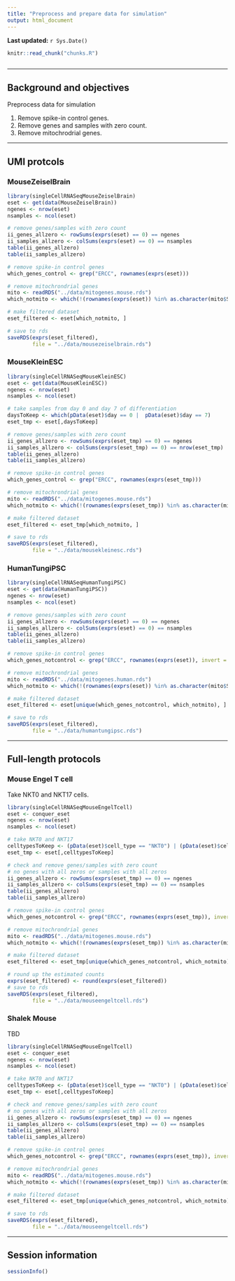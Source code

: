 ```yaml
---
title: "Preprocess and prepare data for simulation"
output: html_document
---
```


**Last updated:** `r Sys.Date()`

```r
knitr::read_chunk("chunks.R")
```

```r
```


---

## Background and objectives

Preprocess data for simulation

1. Remove spike-in control genes.  
2. Remove genes and samples with zero count.  
3. Remove mitochrodrial genes.

---

## UMI protcols

### MouseZeiselBrain

```r
library(singleCellRNASeqMouseZeiselBrain)
eset <- get(data(MouseZeiselBrain))
ngenes <- nrow(eset)
nsamples <- ncol(eset)

# remove genes/samples with zero count
ii_genes_allzero <- rowSums(exprs(eset) == 0) == ngenes
ii_samples_allzero <- colSums(exprs(eset) == 0) == nsamples
table(ii_genes_allzero)
table(ii_samples_allzero)

# remove spike-in control genes
which_genes_control <- grep("ERCC", rownames(exprs(eset)))

# remove mitochrondrial genes
mito <- readRDS("../data/mitogenes.mouse.rds")
which_notmito <- which(!(rownames(exprs(eset)) %in% as.character(mito$Symbol)))

# make filtered dataset
eset_filtered <- eset[which_notmito, ]

# save to rds
saveRDS(exprs(eset_filtered), 
        file = "../data/mousezeiselbrain.rds")
```

### MouseKleinESC

```r
library(singleCellRNASeqMouseKleinESC)
eset <- get(data(MouseKleinESC))
ngenes <- nrow(eset)
nsamples <- ncol(eset)

# take samples from day 0 and day 7 of differentiation
daysToKeep <- which(pData(eset)$day == 0 |  pData(eset)$day == 7)
eset_tmp <- eset[,daysToKeep]

# remove genes/samples with zero count
ii_genes_allzero <- rowSums(exprs(eset_tmp) == 0) == ngenes
ii_samples_allzero <- colSums(exprs(eset_tmp) == 0) == nrow(eset_tmp)
table(ii_genes_allzero)
table(ii_samples_allzero)

# remove spike-in control genes
which_genes_control <- grep("ERCC", rownames(exprs(eset_tmp)))

# remove mitochrondrial genes
mito <- readRDS("../data/mitogenes.mouse.rds")
which_notmito <- which(!(rownames(exprs(eset_tmp)) %in% as.character(mito$Symbol)))

# make filtered dataset
eset_filtered <- eset_tmp[which_notmito, ]

# save to rds
saveRDS(exprs(eset_filtered), 
        file = "../data/mousekleinesc.rds")
```


### HumanTungiPSC

```r
library(singleCellRNASeqHumanTungiPSC)
eset <- get(data(HumanTungiPSC))
ngenes <- nrow(eset)
nsamples <- ncol(eset)

# remove genes/samples with zero count
ii_genes_allzero <- rowSums(exprs(eset) == 0) == ngenes
ii_samples_allzero <- colSums(exprs(eset) == 0) == nsamples
table(ii_genes_allzero)
table(ii_samples_allzero)

# remove spike-in control genes
which_genes_notcontrol <- grep("ERCC", rownames(exprs(eset)), invert = TRUE)

# remove mitochrondrial genes
mito <- readRDS("../data/mitogenes.human.rds")
which_notmito <- which(!(rownames(exprs(eset)) %in% as.character(mito$Symbol)))

# make filtered dataset
eset_filtered <- eset[unique(which_genes_notcontrol, which_notmito), ]

# save to rds
saveRDS(exprs(eset_filtered), 
        file = "../data/humantungipsc.rds")
```

---

## Full-length protocols

### Mouse Engel T cell

Take NKT0 and NKT17 cells.

```r
library(singleCellRNASeqMouseEngelTcell)
eset <- conquer_eset
ngenes <- nrow(eset)
nsamples <- ncol(eset)

# take NKT0 and NKT17
celltypesToKeep <- (pData(eset)$cell_type == "NKT0") | (pData(eset)$cell_type == "NKT17")
eset_tmp <- eset[,celltypesToKeep]

# check and remove genes/samples with zero count
# no genes with all zeros or samples with all zeros
ii_genes_allzero <- rowSums(exprs(eset_tmp) == 0) == ngenes
ii_samples_allzero <- colSums(exprs(eset_tmp) == 0) == nsamples
table(ii_genes_allzero)
table(ii_samples_allzero)

# remove spike-in control genes
which_genes_notcontrol <- grep("ERCC", rownames(exprs(eset_tmp)), invert = TRUE)

# remove mitochrondrial genes
mito <- readRDS("../data/mitogenes.mouse.rds")
which_notmito <- which(!(rownames(exprs(eset_tmp)) %in% as.character(mito$Symbol)))

# make filtered dataset
eset_filtered <- eset_tmp[unique(which_genes_notcontrol, which_notmito), ]

# round up the estimated counts
exprs(eset_filtered) <- round(exprs(eset_filtered))
# save to rds
saveRDS(exprs(eset_filtered), 
        file = "../data/mouseengeltcell.rds")
```



### Shalek Mouse 

TBD

```r
library(singleCellRNASeqMouseEngelTcell)
eset <- conquer_eset
ngenes <- nrow(eset)
nsamples <- ncol(eset)

# take NKT0 and NKT17
celltypesToKeep <- (pData(eset)$cell_type == "NKT0") | (pData(eset)$cell_type == "NKT17")
eset_tmp <- eset[,celltypesToKeep]

# check and remove genes/samples with zero count
# no genes with all zeros or samples with all zeros
ii_genes_allzero <- rowSums(exprs(eset_tmp) == 0) == ngenes
ii_samples_allzero <- colSums(exprs(eset_tmp) == 0) == nsamples
table(ii_genes_allzero)
table(ii_samples_allzero)

# remove spike-in control genes
which_genes_notcontrol <- grep("ERCC", rownames(exprs(eset_tmp)), invert = TRUE)

# remove mitochrondrial genes
mito <- readRDS("../data/mitogenes.mouse.rds")
which_notmito <- which(!(rownames(exprs(eset_tmp)) %in% as.character(mito$Symbol)))

# make filtered dataset
eset_filtered <- eset_tmp[unique(which_genes_notcontrol, which_notmito), ]

# save to rds
saveRDS(exprs(eset_filtered), 
        file = "../data/mouseengeltcell.rds")
```

---

## Session information

```r
sessionInfo()
```



